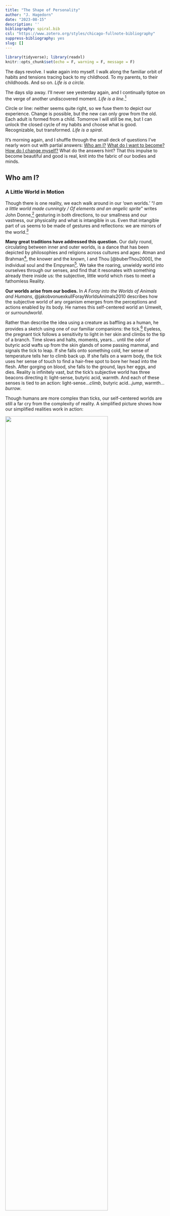 ```yaml
---
title: "The Shape of Personality"
author: "J. Hagedorn"
date: "2023-08-15"
description: ''
bibliography: spiral.bib
csl: "https://www.zotero.org/styles/chicago-fullnote-bibliography"
suppress-bibliography: yes
slug: []
---
```


```r
library(tidyverse); library(readxl)
knitr::opts_chunk$set(echo = F, warning = F, message = F)
```


The days revolve.  I wake again into myself.  I walk along the familiar orbit of habits and tensions tracing back to my childhood.  To my parents, to their childhoods. And so on.  *Life is a circle.* 

The days slip away.  I'll never see yesterday again, and I continually tiptoe on the verge of another undiscovered moment.  *Life is a line.*^[The line doesn't need to be straight: it's a motion outward, leaving stability and balance for exploration.]  
    
Circle or line: neither seems quite right, so we fuse them to depict our experience.  Change is possible, but the new can only grow from the old.  Each adult is formed from a child.  Tomorrow I will still be me, but I can unlock the closed cycle of my habits and choose what is good.  Recognizable, but transformed. *Life is a spiral*.
    
It's morning again, and I shuffle through the small deck of questions I've nearly worn out with partial answers:  [Who am I?](#who) [What do I want to become?](#what) [How do I change myself?](#how)  What do the answers hint?  That this impulse to become beautiful and good is real, knit into the fabric of our bodies and minds.

## Who am I? {#who}

### A Little World in Motion

Though there is one reality, we each walk around in our 'own worlds.' "*I am a little world made cunningly / Of elements and an angelic sprite*" writes John Donne,^[See [Holy Sonnet 5](https://www.poetryfoundation.org/poems/44108/holy-sonnets-i-am-a-little-world-made-cunningly)] gesturing in both directions, to our smallness and our vastness, our physicality and what is intangible in us.  Even that intangible part of us seems to be made of gestures and reflections: we are mirrors of the world.^[As one of Donne's contemporaries notes, the "*mind a mirror is of heavenly sights, / A brief wherein all marvels summed lie*".  See [Look Home](https://www.poetry.com/poem/31924/look-home) by Robert Southwell.]  

__Many great traditions have addressed this question.__  Our daily round, circulating between inner and outer worlds, is a dance that has been depicted by philosophies and religions across cultures and ages: Atman and Brahman^[अयम् आत्मा ब्रह्म
*ayam ātmā brahma*, roughly translated "the self is connected to the deep foundation of reality", from the [Brihadaranyaka Upanishad 4.4.5](https://archive.org/details/Brihadaranyaka.Upanishad.Shankara.Bhashya.by.Swami.Madhavananda/page/712/mode/2up). The Upanishads also include the notion that all creatures are connected to this deep foundation, (सर्वं खल्विदं ब्रह्म, *sarvam* *khalvidam* *brahma*), see [Chandogya Upanishad 3.14.1](https://archive.org/details/upanishads01ml/page/48/mode/2up)], the knower and the known, I and Thou [@buberThou2000], the individual soul and the Empyrean^[For Dante, entering heaven can be seen as approaching this unity between self and other: "*In this flash of insight, all “I”s are one: each is everything and nothing. This was the revelation experienced by Moses on Mount Sinai, which prompted him to tell the Israelites: “I AM sent me to you.”*". [@moevsMetaphysicsDanteComedy2005], p. 31].  We take the roaring, unwieldy world into ourselves through our senses, and find that it resonates with something already there inside us: the subjective, little world which rises to meet a fathomless Reality.

<!-- Make it personal -->

__Our worlds arise from our bodies.__  In *A Foray into the Worlds of Animals and Humans*, @jakobvonuexkullForayWorldsAnimals2010 describes how the subjective world of any organism emerges from the perceptions and actions enabled by its body.  He names this self-centered world an Umwelt, or *surroundworld*.

Rather than describe the idea using a creature as baffling as a human, he provides a sketch using one of our familiar companions: the tick.^[The description which follows is a severely paraphrased and shortened version of the description given by @jakobvonuexkullForayWorldsAnimals2010 (pp. 44-52), which is worth reading in its entirety.  I cannot imagine a more beautiful reverie being written about a tick than the one he writes.]  Eyeless, the pregnant tick follows a sensitivity to light in her skin and climbs to the tip of a branch.  Time slows and halts, moments, years... until the odor of butyric acid wafts up from the skin glands of some passing mammal, and signals the tick to leap. If she falls onto something cold, her sense of temperature tells her to climb back up.  If she falls on a warm body, the tick uses her sense of touch to find a hair-free spot to bore her head into the flesh.  After gorging on blood, she falls to the ground, lays her eggs, and dies.  Reality is infinitely vast, but the tick's subjective world has three beacons directing it: light-sense, butyric acid, warmth.  And each of these senses is tied to an action: light-sense...*climb*, butyric acid...*jump*, warmth...*burrow*.

Though humans are more complex than ticks, our self-centered worlds are still a far cry from the complexity of reality.  A simplified picture shows how our simplified realities work in action:

![](images/umwelt.png){width=80%}

__Each person unites the inner and outer world.__  The *Umwelt* model explains a lot, and simply. It pares down the bewildering array of experience into two realms: *inside* of me, and *outside* of me. All of our experiences are pathways between the inner world and outer reality: the narrow routes by which we *sense* the outer world (coming in), and by which we *affect* it (going out).  This loop also describes our relationships with other people: we listen and speak, we take and give.

__We grow in place, within limits.__  Staggering as our experiences can be, they ride through us along this simple path.  The path is not a closed circle, endlessly playing the same loop over and over again: it's more like a spiral.  The world changes and calls me to change.  Sunsets may be the same as when I was a kid, but I *sense* them differently.  I change myself, and even the ungovernable world, wearily but undeniably.

__We can grow into beauty, or diminish.__  The spiral is an elegant fusion of circle and line,  repetition and transformation, and I can move along it in two basic directions: for better or for worse.  We acknowledge this when we talk about a *vicious cycle* (or its more recent sibling, the *virtuous cycle*).^[While it seems that early usage of 'vitious cycle' goes [back to 1608](https://english.stackexchange.com/questions/375811/origin-of-vicious-circle-and-vicious-cycle), both terms began to be used more widely only in the 20th century, [according to Google Ngram Viewer](https://books.google.com/ngrams/graph?content=virtuous+cycle%2Cvicious+cycle&year_start=1800&year_end=2019&corpus=en-2019&smoothing=0)]  A spiral is vicious when it seals me into an inner world, antagonistic to others.  It is virtuous when it beckons me out to gather, learn from, and share with others.

__I have a choice of how I grow.__  The world rushes in and I have a choice, moment-by-moment, day-after-day.  The process is difficult, and sometimes tedious, but it has real implications.  And if a little change is possible each time I move through this cycle, then it benefits me to understand the shape of my personality, so that I can pay attention to it and be purposeful in shaping it where possible.  

### Same Differences
  
No one else has the same story as me.  Down to the spelling of my genetic code, I'm unique.  But others' stories resonate with me.  Even my body is written with the same language as yours: we're the same.

The collection of traits that my family, friends and colleagues recognize as 'me' describes patterns of interactions they've had with me.  Those patterns are the various ways that I interact with the world, my own specific remix of the kinds of interactions that others have with the world.

I'll use examples from my life since I have them at hand, not because they're particularly laudable or exemplary.  It comforts me to know that I'm only one slice from the broad spectrum of personhood.^[While there are certainly some unhealthy patterns, it's important to start by saying that beauty and health exist within a range, and that we are not trying to optimize personality to meet some secret combination lock of what is 'best'.]

__We engage the world through patterns of action, called traits.__ Over time, people have classified the ways in which humans interact with the world, from the ancient models of the *four humors*^[Echoes of the four humors come down into modern science, as in the work of Hans Eysenck (1916–97). "If one crosses Eysenck’s extroversion–introversion dimension with the emotional stability emotional lability dimension, four cells emerge that correspond to the Greek model of Hippocrates and Galen", according to @dumontHistoryPersonalityPsychology2010] or the *triguna*^[For a crosswalk of Indian Ayurvedic models and modern psychology, see: @srivastavaConceptPersonalityIndian2012] to modern neuropsychology.  One of the more recent versions of this effort has resulted in trait models of personality.^[See [@dumontHistoryPersonalityPsychology2010], p. 150.  Note that, while I've tried to be consistent in my use of the term "trait" to describe the basic dimensions of personality described by these theories, the works in the footnotes variously refer to them as "factors", "dimensions", etc.] Beginning with the available stock of phrases available in our speech and writing, researchers have investigated whether the various descriptions we apply to each other can be distilled to a handful of common traits transcending cultures and languages.  This way, descriptions such as "she is dutiful" and "she is diligent" and "she is detail-oriented" might all be seen as pointing to an underlying character trait of "conscientiousness."  A trait is a repeated pattern which reveals how you interpret the flow of sensations and react to them.  For example, if you typically react to the flow of sensations from a crowded party with enthusiasm, you're displaying a trait we call *extroversion*.  If you shy away from asserting yourself at the party, you're exhibiting the flip side of that trait (a.k.a. *introversion*).  The table below gives a simplified take on how these two sides of a single trait would navigate the same scenario (i.e. a party):

|__Step__          |                  Introverted|                  Extroverted| 
|:-----------------|----------------------------:|----------------------------:|
|__Sensing__       |               "It's so loud"|   "Great music. Who's here?"|  
|__Choosing__      |"How long do I need to stay?"|"Who should I talk to first?"|  
|__Effecting__     |             "I'm taking off"|                 "Hey there!"|

Shyness was a gravity that formed me as I grew up. The exuberant confidence I seemed to observe among my peers made no echo in me.  So I had a couple options: either I could linger on the periphery of the social sphere, hoping to be let in by a compassionate insider, or I could go off and develop my own worlds in private.  

I pursued both options. My heart vacillated, yearning to be accepted by others and also fascinated with the creative discovery which solitude allowed.  *Will the next kid run headlong at my link in the Red Rover chain to signal me out as weak?  Will the batter smack the ball out here to left field and catch me daydreaming?*  I made a few deep connections and hoped that these would keep me safe among the tribal alliances of children. *Was I invited to the sleepover just because Jonathan's mom felt bad for me?*  I wanted to be surrounded by people, but invisible.

__For all our differences, our personalities align across a few traits.__  No matter how lost I believed I was in my feelings, there were others who felt the same way. Even in my own school, there were kindred personalities. It's an acrid, humorous irony: so many lonely people within arms' reach of one another.  With so much in common, and so much to discover.

Generations of researchers have located five or maybe six basic traits which explain the incredible variety of personalities that we encounter in others.^[The two most popular trait models are known as the Five-Factor Model (FFM) and HEXACO.  The FFM uses the acronym OCEAN as a mnemmonic for the traits: *Openness to Experience*, *Conscientiousness*, *Extroversion*, *Agreeableness*, and *Neuroticism*.  HEXACO itself is an acronym, and adds an additional trait of *Honesty-Humility* to the other five, which it renames as: *Emotionality*, *eXtroversion*, *Agreeableness* (versus Anger), *Conscientiousness*, and *Openness to Experience*.]  While their names oversimplify their contents, these are the labels most often used to describe the traits:

- *Openness to Experience* includes intellect, imagination, creativity, perceptiveness
- *Conscientiousness* includes orderliness, consistency, reliability, industriousness
- *Extroversion* includes sociability, lack of restraint, assertiveness, adventurousness
- *Agreeableness* includes warmth, affection, gentleness, generosity, modesty, humility
- *Negative Emotionality* (a.k.a. *Neuroticism*) includes anxiety, hostility, depression, insecurity, impulsiveness

Since people are intricate, we each layer and mingle these patterns of behavior to produce different resonances. Even more, these layered traits interact with different environments in different ways, leading to a nearly infinite flowering of distinct persons. So each person is unique, yes, but our differences can be plotted along these same few traits, just as the plenitude of giraffes, tsunamis, books, and radiolarians all live within four observable dimensions of time and space. 

Complicating my own tilt toward introversion is the trait of *agreeableness*.  While extroversion has to do with how one draws energy, this trait describes *how* we engage with others: whether I am cooperative, polite, trusting, kind, affectionate, empathetic.  Growing up, much of the social sphere struck me as artificial, and when others were unkind to me, I began to resent those arbitrary rules and find them oppressive.  I eschewed the formality of *politeness* and social norms, but continued to long for compassion.  I wanted others to feel my feelings with me, and I found myself attuned to the mildest facial expressions of my peers.  Maybe it started as a way to check others' approval of me, but what I saw in the curl of their lips and the creases of their eyes were deep, internal worlds: pain and hope like my own.  This compassion also rooted my nervous system to the mantras I grew up with in Christianity.  "*Do unto others*" didn't seem like a social norm but a revelation, more like the law of gravity, a way of knitting together various inner worlds.

Awkward in the spotlight of others' attention, when I feel empathy it can be tempting to distance myself or fabricate a false harmony before issues are truly resolved.  Hardwired to the facial expressions of others, I often rush to resolve that pain.  Knowing this weakness in myself, I have belatedly come to value the politeness which annoyed me when I was younger, to see structures and morés as a collective platform for compassion, delaying enemies' momentary wincing or roars by bringing them together at the same table.

The interplay between personality traits is a continual balance, often tense.  Introversion may want to lean on the strictures of politeness, but compassion tugs me back again and again into the charged arena of relationships.  Maybe someday the various urges in me will be aligned, but until then the tension between these traits is a grace, pulling me from stagnation into a virtuous circle. When I'm 'curved in upon myself', to use the phrase of St. Augustine, there are many arcs to escape the gravity of this curve: curiosity, social expectations, compassion.  I restlessly switch between these orientations until I can latch onto something stable, outside of myself.

__Our personalities are rooted in our bodies.__  Of course, if our descriptions point to something real about us, it would be strange if we couldn't trace their presence within the fabric of our bodies. It's not surprising, then, that recent neurological studies [@alkalayBiologicalBasisFFM2022] have discovered relationships between our longstanding descriptions of ourselves and the material 'stuff' which makes us up: the brain and other nerves that weave us together.

The Stoic philosophers^[See Zeno of Citium, as quoted in Diogenes Laertius' [Lives of the Eminent Philosophers](https://penelope.uchicago.edu/Thayer/E/Roman/Texts/Diogenes_Laertius/Lives_of_the_Eminent_Philosophers/7/Zeno*.html#87), who "was the first (in his treatise *On the Nature of Man*) to designate as the end "life in agreement with nature" (or living agreeably to nature), which is the same as a virtuous life, virtue being the goal towards which nature guides us."] suggest that we recognize and consciously accept the material design of the cosmos, and the constraints which it places on us.  My personality is rooted in my body, and can't be untangled.  Did my shyness lead me into social situations that produced chemicals similar to those of depression? Or was I born with a body chemistry which predispose me towards being depressed?  Where are the edges of my personality?^[See the essay *Form, Substance, and Difference*, collected in @batesonStepsEcologyMind1999]  Is it in my skin, in my senses, or in the traces I leave by interacting with the world?^[In *Form, Substance, and Difference*, Bateson observes that "The mental world—the mind—the world of information processing—is not limited by the skin" (p. 461), and that the boundary of the mind varies depending on the behavior we are trying to explain, so "if...you are trying to explain...a given piece of behavior, such as the locomotion of the blind man, then, for this purpose, you will need the street, the stick, the man; the street, the stick, and so on, round and round. But when the blind man sits down to eat his lunch, his stick and its messages will no longer be relevant—if it is his eating that you want to understand." (p. 466) [@batesonStepsEcologyMind1999]]

My body moves about and takes the bruises of my habits: eyes wrinkled by concentration, liver fattened by immoderation, legs muscled from exploration. While we might display the personality as a simple five-sided shape, it lives in the curls and winding of our guts, the watery lightning of our brains.  

__The personality has a spiral 'shape'.__  Distilling personality traits even further, we find two basic tendencies: one which tends toward conservation (*stability*) and one toward exploration (*plasticity*).^[In the table here, I've referred to these as "tendencies", though in the original studies they are called "higher-order factors" or "meta-traits".  For the original study deriving these meta-traits from a community survey, see: [@deyoungHigherorderFactorsBig2006]. Later studies such as [@alkalayBiologicalBasisFFM2022], indicate that conservation (*stability*) is based in the FTI Serotonin system (i.e. cautious/norm compliant), while exploration (*plasticity*) is based in the dopamine and related norepinephrine system (i.e. curious/energetic).] A motion which holds us together, and a motion that impels us to discover the world.  A circle and a line.^[Identifying these two basic gestures is not the same as engaging in the cliché that there are "two types of people".  There is no utterly 'plastic' person and no utterly 'stable' person. Neither could survive. It is only in the middle space of these tendencies, in their balance, that equilibrium is found. ]

![](images/factors.png){width=80%}

The table above shows how these two tendencies play out across five primary traits of personality, as well as the essential aspects [@deyoungFacetsDomains102007] which comprise those traits.  There are many more descriptions clustered under each of these, but this list gives a sense of the space in which our temperaments situate themselves.  This tension is crucial, valuing coherence (*in the circle of conservation*) and also the need for movement (*in the line which jolts us toward change*).

Of the two personality traits which promote exploration, *extroversion* and *openness*, one is focused on affecting the world and the other is focused on sensing the world. We need to explore in order to grow, and we need the other traits to balance that growth. Without that balance, a person would become unstable, glutting themselves on experiences and then seek to influence others to generate new experiences, with no accountability or self-control.

For some people, extroversion is the lever that heaves them out of the rut of stability. While I've often wished I was more extroverted, for me change tends to come through the route of *openness to experience*.

I can feel the tug of exploration almost tangibly sometimes: headed into depression, midwinter, or even in the middle of a situation. An existential claustrophobia. I am moving around a closed circle, or stuck in the boxes of my calendar appointments. Trapped by the stability produced by *conscientiousness*, by tacitly *agreeing* with various social pacts, I long to explore.  Sometimes a bit of reading is enough, and sometimes I want to wake up on another side of the planet.   These inclinations can lean toward escapism, though my motivation is slightly different: not to escape myself, but to rekindle my sense that each thing is open to possibility.

When I have *conscientiously* divvied up my days into tasks, the world can come to seem all surface: a series of closed lids and locked doors. If I *can* find a way to open those doors, mundane objects or activities become suffused with wonder. While it is not quite extroversion, the doors of reality most often open through the form of a living human person who breaks down the walls of my habitual sight. 

![*Illustration from Darwin’s 'On the Movements and Habits of Climbing Plants'*](images/darwin_climbing_plants.jpg){width=80%}

Reality coaxes us out of ourselves and into relationship, seeking acceptance, meaning, beauty.  By reaching out, toward deeper engagement with others, we also reach up, toward greater perspective and wisdom.  This spiral motion describes the ascent of kestrels, the growth of seedlings,^[@darwinPowerMovementPlants1881] and the progress of apprentices.^[I find deep sympathies between the later work of both Dante and Darwin, and how each circles back to descriptions of spirals: Dante in the curling hierarchies of the *Commedia*, and Darwin in his descriptions of the circumnutating movements of seedlings in *The power of movement in plants*.  Their visions seem rooted in a common revelation: the fundamental principle of structure and growth, whether material or spiritual.  Even after being exiled from political life (for Dante), or publishing the widely discussed and influential *Origin of Species* (in Darwin) each settled down to ponder this intuition, an echo below time and cultures.]

```r

# https://ipip.ori.org/newIndexofScaleLabels.htm

traits <- read_excel("data/TedoneItemAssignmentTable30APR21.xlsx") 

factors <- traits %>% filter(instrument == "NEO5-20")

tst <-
  factors %>%
  select(text, factor = label, key) %>%
  left_join(
    traits %>% 
      filter(instrument != "NEO5-20") %>% 
      select(text, aspect = label),
    by = "text"
  ) %>%
  filter(key == 1)

# Stack df and present as sunburst/treemp

```

### Traits as Tools

__It's important to hold onto these categories lightly.__  While it is always tempting to see our ideas about reality as reality itself, our ideas are tools: much like telescopes or microscopes.  These help us to see at different levels of resolution, and trait models help us to see behavior patterns by zooming out and viewing them in context.  But these models must continually be tested in our day to day lives: they are tools.  Even the terms used to label traits (*Open, Conscientious, Extroverted, Agreeable, Neurotic*) are fleeting, though they point to a more durable structure that underlies human persons. The accuracy of a specific word erodes as quickly as language and culture changes,^[See [@dumontHistoryPersonalityPsychology2010], p. 346: "we can never be certain what a specific hypothetical construct means, as it is always in evolution... Whenever a society has difficulty describing what is signified by the semantic label for a construct (say, love, or curiosity, or honesty) developing a measure for it is challenging."] and the specific labels used for these traits were plucked from a large array of similar terms.^[[@dumontHistoryPersonalityPsychology2010], p. 177, states that different "researchers have chosen other terms to characterize... factors. Because each higher order factor is extracted from representations of numerous traits that have more specificity than the factor does, we are faced with a problem of nomenclature. It is not a simple matter to choose a name for a factor that neither over-specifies that factor nor privileges one aspect of the dimension more than other more important aspects of it."]  For that reason, it is helpful to understand the types of descriptions which underlie these higher level traits. Having a small set of shared terms is helpful to guide our discussion, but I need to remember that "a map is not the territory"^[See Korzybski's [Science and Sanity](http://esgs.free.fr/uk/art/sands-sup3.pdf)], and that "all models are wrong, [though] some are useful."^[See @boxEmpiricalModelbuildingResponse1987, p. 424]  Reality can't be reduced to the words and tools we use to approximate it.

__I am not reducible to my traits.__  A downside of thinking about oneself as a bundle of traits is that it gives a false sense that these are fixed: that these traits "identify" me, or "add up to" me, rather than describing patterns of my interactions with the world.  We may take some comfort in being part of a group, but this same consolation can make us feel justified in forming sects, dividing us unnecessarily from others.  "*Extroverts don't understand us: they're just wired differently.*"  Similarly, a trait can easily become an excuse, if we see it as inflexible: "*I couldn't possibly talk to that suffering person, I'm an introvert.*"  There's a voice in us that objects to walls being set up arbitrarily,^["*Something there is that doesn't love a wall, / That wants it down.*" writes Robert Frost in [Mending Wall](https://www.poetryfoundation.org/poems/44266/mending-wall), and this applies at least as much to mental walls as physical ones.] a voice that insists "*I too am not a bit tamed, I too am untranslatable.*"^[Yes, my inner voice sometimes takes the form of Walt Whitman.]

__Traits are tools for navigating one's relationship with the world.__^[This is similar to the approach taken by the [StrengthsFinder](https://www.gallup.com/cliftonstrengths/en/253715/34-cliftonstrengths-themes.aspx) system, though that approach urges people to "focus on their strengths" rather than having to endure the pain of refining their weaknesses.  That is to say, it is a tool for business, not for self-transformation.]  Each trait shapes our sense of the world, and provides us with tools to impact our environment.  And we combine each trait with others, to form a comprehensive, complementary approach to the shifting situations we find ourselves in.^[Systems like the Enneagram or the Myers-Briggs try to find a single label which distills a person's characteristics into a type by combining multiple traits into a single label.]

```r
library(gifski)
png_files <- c("images/umwelt_agreeable.png","images/umwelt_openness.png","images/umwelt_extraversion.png")
gifski(png_files, gif_file = "images/umwelt_traits.gif", width = 800, height = 600, delay = 10)
```

<!-- ![](images/umwelt_traits.gif){width=80%} -->

__Our tools shape us in return.__  Sensing the world in a way which is compassionate or curious engraves a particular shape in us.^[In the diagrams shown here you can see specific items from the [International Personality Item Pool (IPIP)](https://ipip.ori.org/index.htm) which are associated with the traits of Agreeableness, Open mindedness, and Extroversion.  These are mapped to the specific steps in the functional circle of the Umwelt: sensing, choosing, effecting.]  That engraved pattern, in turn, disposes us to see the world in certain ways: *hopeful*, *manipulative*, *compassionate*, etc. Once the pattern is engraved, it is self-reinforcing, so we must purposefully guide our traits if we want to change their course.^[After all, some actions that are beautiful and admirable, but never occur to me because they do not fall within the cycle of my habits, my environment or my tools. For instance, taking care of premature infants in a hospital. This idea never seriously occurs to me when I make my checklist for the day, but I have friends who do it and I admire them with an awe that one might reserve for a wild elk.]

<!-- Make it personal -->

### One Among Many

__But why would I want to change anyway?  To find a place among others.__  Considering the question "[who am I?](#who)" one hears that same question echoing in each person we encounter, building toward a collective question "Who are we?"  Our little diagram above shows  us as open-ended.  We pour our actions into the world and we do not know how they will return.  We are vulnerable to the world and this has led us to run, to seek shelter, and sometimes to venture sacrifices in hopes that the world will return what we pour into it. We are utterly dependent on the world outside of us and on each other. 

<!-- Make it personal -->

__A complete picture of me includes a picture of those around me.__ It seems silly just to draw my own traits circling around. They only make sense within the flowing ecosystem of others' actions, perceptions and communications. After all, these surroundings formed me in the first place.  The "outer world" is comprised of infinite inner worlds: each person in each car, at each subway stop, on each sidewalk; the inner world of a spider in the room's corner, of a mouse within your walls.  If we zoom in on the storm of the outer world it is actually a cloud of inner worlds, perspectives that we will never be able to stand within but which we honor nonetheless.  My abstract thoughts must bow to the tangible reality of you, since "the best gesture of my brain is less than / your eyelids’ flutter which says / we are for each other."^[See e.e. cummings' [since feeling is first](https://poets.org/poem/feeling-first).  This impulse of honor is echoed in the Eastern Orthodox practice of censing and bowing to each member of the congregation, or the Hindu greeting *namaste*, which can be translated as "the sacred in me salutes the sacred in you."].

__We are for each other.__ As I think of who I am (compared to who I want to be) the domain of the social comes clearly into view. We are a social sort of creature, defining ourselves by our relationships and by where we fall within those relationships.  While this may begin out of self-interest,^[See, for example, Gregg Henrique's claim that "social influence, defined as the capacity to influence others' actions in accordance with one's interests, is a resource humans are motivated to acquire" in [@henriquesInfluenceMatrix2011] ] relationships require reciprocity. If we are defined by our relationships then we are also undefined by them. That is to say, we can only strengthen our relationships if we erode our boundaries. Think of old lovers who confuse each other's hands for their own,^["*I don’t know any other way to love,/ except in this form in which I am not nor are you,/ so close that your hand upon my chest is mine*", [Love Sonnet XVII](https://www.poetryfoundation.org/poems/49236/one-hundred-love-sonnets-xvii) by Pablo Neruda.] whose perceptions have become mingled because their defenses have been let down. Relationships are our end, in multiple senses: both our goal and our undoing. 

<!-- Make it personal -->

<!-- Add transition -->
